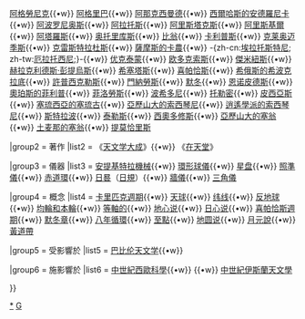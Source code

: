 {{Navbox
|name  = 古希臘天文學
|title = [[古希臘天文學]]

|group1 = 天文學家
|list1  = [[阿格魯斯]]{{•w}} [[阿格莱奥妮丝|阿格勞尼克]]{{•w}} [[玛尔库斯·维普撒尼乌斯·阿格里帕|阿格里巴]]{{•w}} [[阿那克西曼德]]{{•w}} [[西爾哈斯的安德羅尼卡]]{{•w}} [[阿波罗尼奥斯]]{{•w}} [[阿拉托斯]]{{•w}} [[阿里斯塔克斯]]{{•w}} [[阿里斯基爾]]{{•w}} [[阿塔羅斯]]{{•w}} [[奥托里库斯 (皮塔内)|奥托里库斯]]{{•w}} [[比翁]]{{•w}} [[卡里普斯|卡利普斯]]{{•w}} [[克莱奥迈季斯]]{{•w}} [[克雷斯特拉杜斯]]{{•w}} [[科農|薩摩斯的卡農]]{{•w}} -{zh-cn:[[埃拉托斯特尼]]; zh-tw:[[厄拉托西尼]];}-{{•w}} [[优克泰蒙]]{{•w}} [[欧多克索斯]]{{•w}} [[傑米紐斯]]{{•w}} [[赫拉克利德斯·彭提烏斯]]{{•w}} [[希塞塔斯]]{{•w}} [[喜帕恰斯]]{{•w}} [[希俄斯的希波克拉底]]{{•w}} [[許普西克勒斯]]{{•w}} [[門納勞斯]]{{•w}} [[默冬]]{{•w}} [[恩诺皮德斯]]{{•w}} [[奧珀斯的菲利普]]{{•w}} [[菲洛勞斯]]{{•w}} [[波希多尼]]{{•w}} [[克劳狄乌斯·托勒密|托勒密]]{{•w}} [[皮西亞斯]]{{•w}} [[塞琉西亞的塞琉古]]{{•w}} [[亞歷山大的索西琴尼]]{{•w}} [[逍遙學派的索西琴尼]]{{•w}} [[斯特拉波]]{{•w}} [[泰勒斯]]{{•w}} [[西奧多修斯]]{{•w}} [[亞歷山大的塞翁]]{{•w}} [[土麦那的塞翁]]{{•w}} [[提莫恰里斯]]

|group2 = 著作
|list2  = 《[[天文学大成]]》{{•w}} 《[[在天堂]]》

|group3 = 儀器
|list3  = [[安提基特拉機械]]{{•w}} [[環形球儀]]{{•w}} [[星盘]]{{•w}} [[窺管|照準儀]]{{•w}} [[赤道環]]{{•w}} [[日晷]]（[[晷針|日規]]）{{•w}} [[牆儀]]{{•w}} [[三角儀]]

|group4 = 概念
|list4  = [[蔀|卡里匹克週期]]{{•w}} [[天球]]{{•w}} [[纬线]]{{•w}} [[反地球]]{{•w}} [[均輪和本輪]]{{•w}} [[等軸的]]{{•w}} [[地心说]]{{•w}} [[日心说]]{{•w}} [[喜帕恰斯週期]]{{•w}} [[默冬章]]{{•w}} [[八年循環]]{{•w}} [[至點]]{{•w}} [[地圆说]]{{•w}} [[月元說]]{{•w}} [[黃道帶]]

|group5 = 受影響於
|list5  = [[巴比伦天文学]]{{•w}} {{le|埃及天文学|Egyptian astronomy}}

|group6 = 施影響於
|list6  = [[中世紀科學史|中世紀西歐科學]]{{•w}} {{le|印度天文學|Indian astronomy}}{{•w}} [[中古伊斯蘭天文學|中世紀伊斯蘭天文學]]

}}<noinclude>
{{Documentation}}

[[Category:古希臘天文學|*]]
[[Category:古希腊模板|G]]
</noinclude>